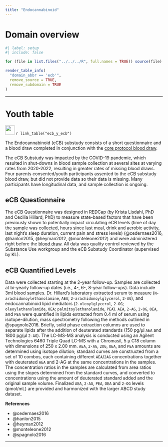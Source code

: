 ```yaml
---
title: "Endocannabinoid"
---
```


# Domain overview

```r
#| label: setup
#| include: false 

for (file in list.files("../../../R", full.names = TRUE)) source(file)
```

```r
render_table_info(
  "domain_abbr == 'ecb'",
  remove_source = TRUE,
  remove_subdomain = TRUE
)
```

---

# Youth table {#ecb_y_ecb}

![](/assets/img/documentation/deap_icon.svg){width="30"} `r link_table("ecb_y_ecb")`  

The Endocannabinoid (eCB) substudy consists of a short questionnaire and a blood draw completed in conjunction with the [core protocol blood draw](../non_imaging/ph.qmd#ph_y_bld).

The eCB Substudy was impacted by the COVID-19 pandemic, which resulted in shut-downs in blood sample collection at several sites at varying rates from 2020-2022, resulting in greater rates of missing blood draws. Four parents consented/youth participants assented to the eCB substudy blood draw, but did not provide data so their data is missing. Many participants have longitudinal data, and sample collection is ongoing.

## eCB Questionnaire 

The eCB Questionnaire was designed in REDCap (by Krista Lisdahl, PhD and Cecilia Hillard, PhD) to measure state-based factors that have been previously shown to potentially impact circulating eCB levels (time of day the sample was collected, hours since last meal, drink and aerobic activity, last night's sleep duration, current pain and stress levels) (@cedernaes2016, @hanlon2015, @heyman2012, @monteleone2012) and were administered right before the [blood draw](../non_imaging/ph.qmd#ph_y_bld). All data was quality control reviewed by the Substance Use workgroup and the eCB Substudy Coordinator (supervised by KL).

## eCB Quantified Levels

Data were collected starting at the 2-year follow-up. Samples are collected at bi-yearly follow-up dates (i.e., 4-, 6-, 8-year follow-ups). Data include 3ml blood samples. Dr. Hillard’s laboratory extracted serum to measure (`N-arachidonoylethanolamine`, `AEA`; `2-arachidonoylglycerol`, `2-AG`), and endocannabinoid lipid mediators (`2-oleoylglycerol`, `2-OG`; `oleoylethanolamide`, `OEA`; `palmitoylethanolamide`, `PEA`). `AEA`, `2-AG`, `2-OG`, `OEA`, and `PEA` were quantified in lipids extracted from 0.4 ml of serum using isotope-dilution, mass spectrometry following the methods outlined in @spagnolo2016. Briefly, solid phase extraction columns are used to separate lipids after the addition of deuterated standards (150 pg/µl `AEA` and 1800 pg/µl `2-AG`). The LC-MS-MS analysis is conducted using an Agilent Technologies 6460 Triple Quad LC-MS with a Chromasil, 5 µ C18 column with dimensions of 250 x 2.00 mm. `AEA`, `2-AG`, `2OG`, `OEA`, and `PEA` amounts are determined using isotope dilution; standard curves are constructed from a set of 10 combos, each containing different `AEA`/`2AG` concentrations together with deuterated `AEA` and 2-AG at the same concentrations in the samples. The concentration ratios in the samples are calculated from area ratios using the slopes determined from the standard curves, and converted to concentrations using the amount of deuterated standard added and the original sample volume. Finalized `AEA`, `2-AG`, `PEA`, `OEA` and `2-OG` levels (pmol/mL) are provided and harmonized with the larger ABCD study dataset.

**References**

- @cedernaes2016
- @hanlon2015
- @heyman2012
- @monteleone2012
- @spagnolo2016

---